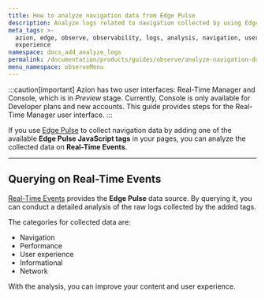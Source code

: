 ```yaml
---
title: How to analyze navigation data from Edge Pulse
description: Analyze logs related to navigation collected by using Edge Pulse.
meta_tags: >-
  azion, edge, observe, observability, logs, analysis, navigation, user
  experience
namespace: docs_add_analyze_logs
permalink: /documentation/products/guides/observe/analyze-navigation-data/
menu_namespace: observeMenu
---
```



:::caution[important]
Azion has two user interfaces: Real-Time Manager and Console, which is in *Preview* stage. Currently, Console is only available for Developer plans and new accounts. This guide provides steps for the Real-Time Manager user interface.
:::

If you use [Edge Pulse](/en/documentation/products/observe/edge-pulse/) to collect navigation data by adding one of the available **Edge Pulse JavaScript tags** in your pages, you can analyze the collected data on **Real-Time Events**.

<LinkButton link="/en/documentation/products/observe/edge-pulse/#edge-pulse-javascript-tag" label="go to javascript tag reference" severity="secondary" />

---

## Querying on Real-Time Events

[Real-Time Events](/en/documentation/products/observe/analyze-logs/) provides the **Edge Pulse** data source. By querying it, you can conduct a detailed analysis of the raw logs collected by the added tags.

The categories for collected data are:

- Navigation
- Performance
- User experience
- Informational
- Network

With the analysis, you can improve your content and user experience.

<LinkButton link="/en/documentation/products/observe/real-time-events/#edge-pulse" label="go to variables list" severity="secondary" />

<br /><br />

